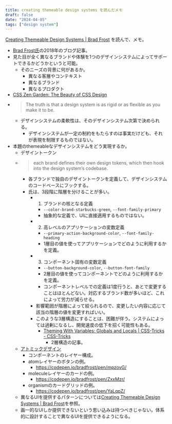 ```yaml
---
title: creating themeable design systems を読んだメモ
draft: false
date: "2024-04-05"
tags: ["design system"]
---
```


[Creating Themeable Design Systems | Brad Frost](https://bradfrost.com/blog/post/creating-themeable-design-systems/) を読んで、メモ。

- [Brad Frost氏](https://github.com/bradfrost)の2018年のブログ記事。
- 見た目が全く異なるブランドや体験を1つのデザインシステムによってサポートできるかどうかというと可能。
  - そのニーズの背景に何があるか。
    - 異なる客層やコンテキスト
    - 異なるブランド
    - 異なるプロダクト
- [CSS Zen Garden: The Beauty of CSS Design](https://www.csszengarden.com/)
- > The truth is that a design system is as rigid or as flexible as you make it to be.
  - デザインシステムの柔軟性は、そのデザインシステム次第で決められる。
    - デザインシステムが一定の制約をもたらすのは事実だけども、それが表現を制限するものではない。
- 本題のthemeableなデザインシステムをどう実現するか。
  - デザイントークン
  - > each brand defines their own design tokens, which then hook into the design system’s codebase.
    - 各ブランドで独自のデザイントークンを定義して、デザインシステムのコードベースにフックする。
    - 氏は、3段階に階層を分けることが多い。
      - 1. ブランドの核となる定義
        - `--color-brand-starbucks-green`, `--font-family-primary`
        - 抽象的な定義で、UIに直接適用するものではない。
      - 2. 高レベルのアプリケーションの変数定義
        - `--primary-action-background-color`, `--font-family-heading`
        - 1層目の値を使ってアプリケーションでどのように利用するかを定義。
      - 3. コンポーネント固有の変数定義
        - `--button-background-color`, `--button-font-family`
        - 2層目の値を使ってコンポーネントでどのように利用するかを定義。
        - コンポーネントレベルでの定義は1度行うと、あとで変更することはほとんどない。対応するブランド数が多いほど、これによって労力が減らせる。
      - 影響範囲が階層によって絞られるので、変更したい内容に応じて該当の階層の値を変更すればいい。
      - このような3層構造にすることは、困難が伴う。システムによっては過剰になるし、開発速度の低下を招く可能性もある。
        - [Theming With Variables: Globals and Locals | CSS-Tricks - CSS-Tricks](https://css-tricks.com/theming-with-variables-globals-and-locals/)
          - 2層構造の記事。
  - [アトミックデザイン](https://atomicdesign.bradfrost.com/)
    - コンポーネントのレイヤー構成。
    - atomレイヤーのボタンの例。
      - https://codepen.io/bradfrost/pen/mpzovG/
    - moleculeレイヤーのカードの例。
      - https://codepen.io/bradfrost/pen/ZxxMzr/
    - organismのカードグリッドの例。
      - https://codepen.io/bradfrost/pen/YaLqpZ/
  - 異なるUIを提供するパターンについては[Creating Themeable Design Systems | Brad Frost](https://bradfrost.com/blog/post/pattern-variations/)を参照。
  - 画一的なUIしか提供できないという思い込みは持つべきじゃない。体系的に設計することで異なるUIを提供できるようになる。
